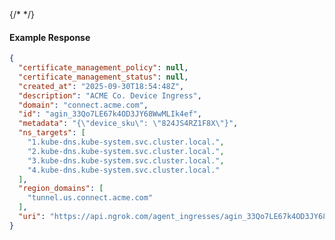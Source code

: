 {/* <!-- Code generated for API Clients. DO NOT EDIT. --> */}

#### Example Response
```json
{
  "certificate_management_policy": null,
  "certificate_management_status": null,
  "created_at": "2025-09-30T18:54:48Z",
  "description": "ACME Co. Device Ingress",
  "domain": "connect.acme.com",
  "id": "agin_33Qo7LE67k4OD3JY68WwMLIk4ef",
  "metadata": "{\"device_sku\": \"824JS4RZ1F8X\"}",
  "ns_targets": [
    "1.kube-dns.kube-system.svc.cluster.local.",
    "2.kube-dns.kube-system.svc.cluster.local.",
    "3.kube-dns.kube-system.svc.cluster.local.",
    "4.kube-dns.kube-system.svc.cluster.local."
  ],
  "region_domains": [
    "tunnel.us.connect.acme.com"
  ],
  "uri": "https://api.ngrok.com/agent_ingresses/agin_33Qo7LE67k4OD3JY68WwMLIk4ef"
}

```